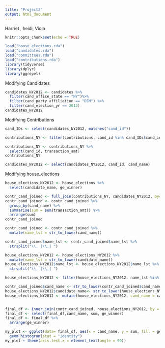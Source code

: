 ```yaml
---
title: "Project2"
output: html_document
---
```

Harriet , heidi, Viola
```r
knitr::opts_chunk$set(echo = TRUE)

```

```r
load("house_elections.rda")
load("candidates.rda")
load("committees.rda")
load("contributions.rda")
library(tidyverse)
library(dplyr)
library(ggrepel)
```

Modifying Candidates
```r
candidates_NY2012 <- candidates %>%
  filter(cand_office_state == "NY")%>%
  filter(cand_party_affiliation == "DEM") %>%
  filter(cand_election_yr == 2012)
candidates_NY2012

```



Modifying Contributions
```r
cand_IDs <- select(candidates_NY2012, matches("cand_id"))

contributions_NY <- filter(contributions, cand_id %in% cand_IDs$cand_id)

contributions_NY <- contributions_NY %>%
  select(cand_id, transaction_amt)
contributions_NY

candidates_NY2012 <- select(candidates_NY2012, cand_id, cand_name)
```




Modifying house_elections
```r
house_elections_NY2012 <- house_elections %>%
  select(candidate_name, ge_winner)
```


```r
contr_cand_joined <- full_join(contributions_NY, candidates_NY2012, by= "cand_id")
contr_cand_joined <- contr_cand_joined %>%
  group_by(cand_name) %>%
  summarise(sum = sum(transaction_amt)) %>%
  arrange(sum)
contr_cand_joined
```



```r
contr_cand_joined <- contr_cand_joined %>%
  mutate(name_lst = str_to_lower(cand_name))

contr_cand_joined$name_lst <- contr_cand_joined$name_lst %>%
  strsplit("\\, |\\,| ")
```

```r
house_elections_NY2012 <- house_elections_NY2012 %>%
  mutate(name_lst = str_to_lower(candidate_name))
house_elections_NY2012$name_lst <- house_elections_NY2012$name_lst %>%
  strsplit("\\, |\\,| ")
```


```r
house_elections_NY2012 <- filter(house_elections_NY2012, name_lst %in% contr_cand_joined$name_lst)
```


```r
contr_cand_joined$cand_name <- str_to_lower(contr_cand_joined$cand_name)
house_elections_NY2012$candidate_name<- str_to_lower(house_elections_NY2012$candidate_name)
house_elections_NY2012 <- mutate(house_elections_NY2012, cand_name = candidate_name)


final_df <- inner_join(contr_cand_joined, house_elections_NY2012, by = "cand_name")
final_df <- select(final_df,cand_name, sum, ge_winner)
final_df <- final_df %>%
  arrange(ge_winner)

```






```r

my_plot <- ggplot(data= final_df, aes(x = cand_name, y = sum, fill = ge_winner))+
  geom_histogram(stat = "identity")
my_plot + theme(axis.text.x = element_text(angle = 90))
```



